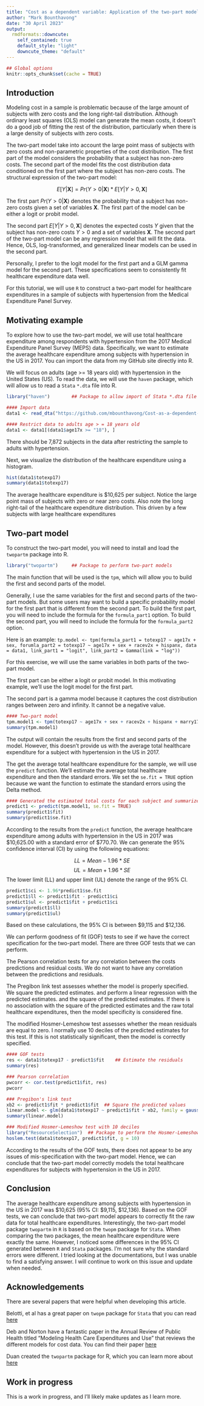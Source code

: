 ```yaml
---
title: "Cost as a dependent variable: Application of the two-part model"
author: "Mark Bounthavong"
date: "30 April 2023"
output:
  rmdformats::downcute:
    self_contained: true
    default_style: "light"
    downcute_theme: "default"
---
```



```r
## Global options
knitr::opts_chunk$set(cache = TRUE)
```


## Introduction
Modeling cost in a sample is problematic because of the large amount of subjects with zero costs and the long right-tail distribution. Although ordinary least squares (OLS) model can generate the mean costs, it doesn't do a good job of fitting the rest of the distribution, particularly when there is a large density of subjects with zero costs. 

The two-part model take into account the large point mass of subjects with zero costs and non-parametric properties of the cost distribution. The first part of the model considers the probability that a subject has non-zero costs. The second part of the model fits the cost distribution data conditioned on the first part where the subject has non-zero costs. The structural expression of the two-part model: 

$$ E[Y | \mathbf{X}] = Pr(Y > 0 | \mathbf{X}) * E[Y | Y > 0, \mathbf{X}] $$

The first part $Pr(Y > 0 | \mathbf{X})$ denotes the probability that a subject has non-zero costs given a set of variables $\mathbf{X}$. The first part of the model can be either a logit or probit model. 

The second part $E[Y | Y > 0, \mathbf{X}]$ denotes the expected costs $Y$ given that the subject has non-zero costs $Y > 0$ and a set of variables $\mathbf{X}$. The second part of the two-part model can be any regression model that will fit the data. Hence, OLS, log-transformed, and generalized linear models can be used in the second part. 

Personally, I prefer to the logit model for the first part and a GLM gamma model for the second part. These specifications seem to consistently fit healthcare expenditure data well. 

For this tutorial, we will use `R` to construct a two-part model for healthcare expenditures in a sample of subjects with hypertension from the Medical Expenditure Panel Survey. 


## Motivating example
To explore how to use the two-part model, we will use total healthcare expenditure among respondents with hypertension from the 2017 Medical Expenditure Panel Survey (MEPS) data. Specifically, we want to estimate the average healthcare expenditure among subjects with hypertension in the US in 2017. You can import the data from my GitHub site directly into R. 

We will focus on adults (age >= 18 years old) with hypertension in the United States (US). To read the data, we will use the `haven` package, which will allow us to read a `Stata` `*.dta` file into R. 

```r
library("haven")        ## Package to allow import of Stata *.dta file

#### Import data
data1 <- read_dta("https://github.com/mbounthavong/Cost-as-a-dependent-variable/blob/main/Data/limited_data.dta?raw=true")

#### Restrict data to adults age > = 18 years old
data1 <- data1[(data1$age17x >= "18"), ]
```

There should be 7,872 subjects in the data after restricting the sample to adults with hypertension. 

Next, we visualize the distribution of the healthcare expenditure using a histogram. 

```r
hist(data1$totexp17)
summary(data1$totexp17)
```

The average healthcare expenditure is \$10,625 per subject. Notice the large point mass of subjects with zero or near zero costs. Also note the long right-tail of the healthcare expenditure distribution. This driven by a few subjects with large healthcare expenditures 

## Two-part model
To construct the two-part model, you will need to install and load the `twopartm` package into R. 

```r
library("twopartm")     ## Package to perform two-part models
```

The main function that will be used is the `tpm`, which will allow you to build the first and second parts of the model.

Generally, I use the same variables for the first and second parts of the two-part models. But some users may want to build a specific probability model for the first part that is different from the second part. To build the first part, you will need to include the formula for the `formula_part1` option. To build the second part, you will need to include the formula for the `formula_part2` option. 

Here is an example: `tp.model <- tpm(formula_part1 = totexp17 ~ age17x + sex, forumla_part2 = totexp17 ~ age17x + sex + racev2x + hispanx, data = data1, link_part1 = "logit", link_part2 = Gamma(link = "log"))`

For this exercise, we will use the same variables in both parts of the two-part model. 

The first part can be either a logit or probit model. In this motivating example, we'll use the logit model for the first part. 

The second part is a gamma model because it captures the cost distribution ranges between zero and infinity. It cannot be a negative value. 

```r
#### Two-part model
tpm.model1 <- tpm(totexp17 ~ age17x + sex + racev2x + hispanx + marry17x + povcat17, data = data1, link_part1 = "logit", family_part2 = Gamma(link = "log"))
summary(tpm.model1)
```

The output will contain the results from the first and second parts of the model. However, this doesn't provide us with the average total healthcare expenditure for a subject with hypertension in the US in 2017. 

The get the average total healthcare expenditure for the sample, we will use the `predict` function. We'll estimate the average total healthcare expenditure and then the standard errors. We set the `se.fit = TRUE` option because we want the function to estimate the standard errors using the Delta method. 

```r
#### Generated the estimated total costs for each subject and summarize for the sample
predict1 <- predict(tpm.model1, se.fit = TRUE)
summary(predict1$fit)
summary(predict1$se.fit)
```

According to the results from the `predict` function, the average healthcare expenditure among adults with hypertension in the US in 2017 was \$10,625.00 with a standard error of \$770.70. We can generate the 95% confidence interval (CI) by using the following equations:

$$ LL = Mean - 1.96 * SE $$
$$ UL = Mean + 1.96 * SE $$
The lower limit (LL) and upper limit (UL) denote the range of the 95% CI. 

```r
predict1$ci <- 1.96*predict1$se.fit
predict1$ll <- predict1$fit - predict1$ci
predict1$ul <- predict1$fit + predict1$ci
summary(predict1$ll)
summary(predict1$ul)
```

Based on these calculations, the 95% CI is between \$9,115 and \$12,136. 


We can perform goodness of fit (GOF) tests to see if we have the correct specification for the two-part model. There are three GOF tests that we can perform. 

The Pearson correlation tests for any correlation between the costs predictions and residual costs. We do not want to have any correlation between the predictions and residuals. 

The Pregibon link test assesses whether the model is properly specified. We square the predicted estimates. and perform a linear regression with the predicted estimates. and the square of the predicted estimates. If there is no association with the square of the predicted estimates and the raw total healthcare expenditures, then the model specificity is considered fine. 

The modified Hosmer-Lemeshow test assesses whether the mean residuals are equal to zero. I normally use 10 deciles of the predicted estimates for this test. If this is not statistically significant, then the model is correctly specified. 

```r
#### GOF tests
res <- data1$totexp17 - predict1$fit    ## Estimate the residuals
summary(res)

### Pearson correlation
pwcorr <- cor.test(predict1$fit, res)
pwcorr

### Pregibon's link test
xb2 <- predict1$fit * predict1$fit  ## Square the predicted values
linear.model <- glm(data1$totexp17 ~ predict1$fit + xb2, family = gaussian(link = "identity"))
summary(linear.model)

### Modified Hosmer-Lemeshow test with 10 deciles
library("ResourceSelection")  ## Package to perform the Hosmer-Lemeshow GOF test
hoslem.test(data1$totexp17, predict1$fit, g = 10)
```

According to the results of the GOF tests, there does not appear to be any issues of mis-specification with the two-part model. Hence, we can conclude that the two-part model correctly models the total healthcare expenditures for subjects with hypertension in the US in 2017. 


## Conclusion
The average healthcare expenditure among subjects with hypertension in the US in 2017 was \$10,625 (95% CI: \$9,115, \$12,136). Based on the GOF tests, we can conclude that two-part model appears to correctly fit the raw data for total healthcare expenditures. Interestingly, the two-part model package `twopartm` in `R` is based on the `twopm` package for `Stata`. When comparing the two packages, the mean healthcare expenditure were exactly the same. However, I noticed some differences in the 95% CI generated between `R` and `Stata` packages. I'm not sure why the standard errors were different. I tried looking at the documentations, but I was unable to find a satisfying answer. I will continue to work on this issue and update when needed. 


## Acknowledgements
There are several papers that were helpful when developing this article. 

Belotti, et al has a great paper on `twopm` package for `Stata` that you can read [here](https://journals.sagepub.com/doi/10.1177/1536867X1501500102)

Deb and Norton have a fantastic paper in the Annual Review of Public Health titled "Modeling Health Care Expenditures and Use" that reviews the different models for cost data. You can find their paper [here](https://www.annualreviews.org/doi/abs/10.1146/annurev-publhealth-040617-013517)

Duan created the `twopartm` package for R, which you can learn more about [here](https://cran.r-project.org/web/packages/twopartm/twopartm.pdf)


## Work in progress
This is a work in progress, and I’ll likely make updates as I learn more.